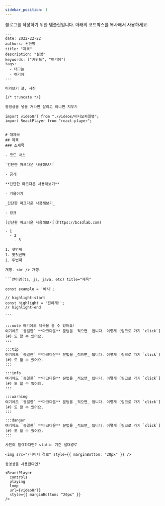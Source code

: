 ```yaml
---
sidebar_position: 1
---
```


블로그를 작성하기 위한 템플릿입니다. 아래의 코드박스를 복사해서 사용하세요.

````
---
date: 2022-22-22
authors: 권한명
title: "제목"
description: "설명"
keywords: ["키워드", "여기에"]
tags:
  - 태그는
  - 여기에
---

미리보기 글, 사진

{/* truncate */}

동영상을 넣을 거라면 살리고 아니면 지우기

import videoUrl from "./videos/비디오파일명";
import ReactPlayer from "react-player";


# 대제목
## 제목
### 소제목

- 코드 박스

`간단한 마크다운 사용해보기`

- 굵게

**간단한 마크다운 사용해보기**

- 기울이기

_간단한 마크다운 사용해보기_

- 링크

[간단한 마크다운 사용해보기](https://bcsdlab.com)

- 1
  - 2
    - 3

1. 첫번째
1. 첫첫번째
1. 두번째

개행. <br /> 개행.

```언어명(ts, js, java, etc) title="제목"

const example = '예시';

// highlight-start
const highlight = '진하게!';
// highlight-end

```

:::note 여기에도 제목을 줄 수 있어요!
여기에도 `동일한` **마크다운** 문법을 _적으면_ 됩니다. 이렇게 [링크로 가기 `click`](#) 도 할 수 있어요.
:::

:::tip
여기에도 `동일한` **마크다운** 문법을 _적으면_ 됩니다. 이렇게 [링크로 가기 `click`](#) 도 할 수 있어요.
:::

:::info
여기에도 `동일한` **마크다운** 문법을 _적으면_ 됩니다. 이렇게 [링크로 가기 `click`](#) 도 할 수 있어요.
:::

:::warning
여기에도 `동일한` **마크다운** 문법을 _적으면_ 됩니다. 이렇게 [링크로 가기 `click`](#) 도 할 수 있어요.
:::

:::danger
여기에도 `동일한` **마크다운** 문법을 _적으면_ 됩니다. 이렇게 [링크로 가기 `click`](#) 도 할 수 있어요.
:::

사진이 필요하다면? static 기준 절대경로

<img src="/나머지 경로" style={{ marginBottom: "20px" }} />

동영상을 사용한다면?

<ReactPlayer
  controls
  playing
  loop
  url={videoUrl}
  style={{ marginBottom: "20px" }}
/>
````
